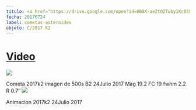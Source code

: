 ```yaml
---
titulo: <a href="https://drive.google.com/open?id=0B9X-aeZtOZTwby1Kc05SZnhQMnc">Video</a>
fecha: 20170724
label: cometas-asteroides
objeto: C/2017 K2
---
```


# <a href="https://drive.google.com/open?id=0B9X-aeZtOZTwby1Kc05SZnhQMnc">Video</a>
<img src="https://astroccd.files.wordpress.com/2012/12/20171.jpg" />

Cometa 2017k2 imagen de 500s B2 24Julio 2017 Mag 19.2 FC 19 fwhm 2.2 R 0.7″
<img src="https://astroccd.files.wordpress.com/2012/12/111111111111.gif" />

Animacion 2017k2 24Julio 2017